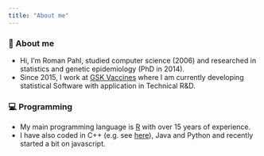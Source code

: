 ```yaml
---
title: "About me"
---
```


### 👋 About me
* Hi, I’m Roman Pahl, studied computer science (2006) and researched in 
statistics and genetic epidemiology (PhD in 2014).
* Since 2015, I work at 
[GSK Vaccines](https://www.gsk.com/en-gb/about-us/vaccines/) where I am 
currently developing statistical Software with application in Technical R&D.

### 💻 Programming
* My main programming language is [R](https://www.r-project.org/) with over 15 
years of experience.
* I have also coded in C++ (e.g. see [here](https://github.com/rpahl/permory)), 
Java and Python and recently started a bit on javascript.
